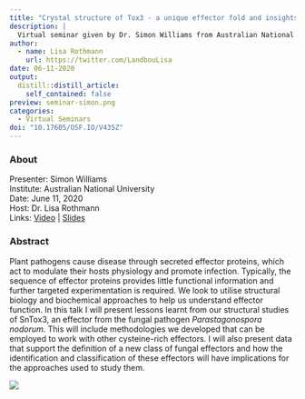 ```yaml
---
title: "Crystal structure of Tox3 - a unique effector fold and insights into Kex2 protease processing of fungal effectors"
description: |
  Virtual seminar given by Dr. Simon Williams from Australian National University.  Plant pathogens cause disease through secreted effector proteins, which act to modulate their hosts physiology and promote infection. Typically, the sequence of effector proteins provides little functional information and further targeted experimentation is required. We look to utilise structural biology and biochemical approaches to help us understand effector function.  
author:
  - name: Lisa Rothmann
    url: https://twitter.com/LandbouLisa
date: 06-11-2020
output:
  distill::distill_article:
    self_contained: false
preview: seminar-simon.png
categories:
  - Virtual Seminars
doi: "10.17605/OSF.IO/V435Z"
---
```


### About

Presenter: Simon Williams\
Institute: Australian National University\
Date: June 11, 2020\
Host: Dr. Lisa Rothmann\
Links: [Video](https://www.youtube.com/watch?v=r-KnayUpSPg) \| [Slides](https://doi.org/10.17605/OSF.IO/V435Z)

### Abstract

Plant pathogens cause disease through secreted effector proteins, which act to modulate their hosts physiology and promote infection.
Typically, the sequence of effector proteins provides little functional information and further targeted experimentation is required.
We look to utilise structural biology and biochemical approaches to help us understand effector function.
In this talk I will present lessons learnt from our structural studies of SnTox3, an effector from the fungal pathogen *Parastagonospora nodorum*.
This will include methodologies we developed that can be employed to work with other cysteine-rich effectors.
I will also present data that support the definition of a new class of fungal effectors and how the identification and classification of these effectors will have implications for the approaches used to study them.

![](seminar-simon.png)

